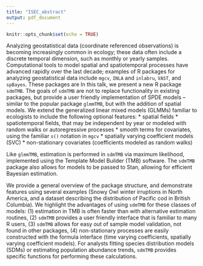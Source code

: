 ```yaml
---
title: "ISEC_abstract"
output: pdf_document
---
```


```r
knitr::opts_chunk$set(echo = TRUE)
```

Analyzing geostatistical data (coordinate referenced observations) is becoming increasingly common in ecology; these data often include a discrete temporal dimension, such as monthly or yearly samples. Computational tools to model spatial and spatiotemporal processes have advanced rapidly over the last decade; examples of R packages for analyzing geostatistical data include `mgcv`, `INLA` and `inlabru`, `VAST`, and `spBayes`. These packages are 
In this talk, we present a new R package `sdmTMB`. The goals of `sdmTMB` are not to replace functionality in existing packages, but provide a user friendly implementation of SPDE models -- similar to the popular package `glmmTMB`, but with the addition of spatial models. We extend the generalized linear mixed models (GLMMs) familiar to ecologists to include the following optional features:
* spatial fields
* spatiotemporal fields, that may be independent by year or modeled with random walks or autoregressive processes
* smooth terms for covariates, using the familiar `s()` notation in `mgcv`
* spatially varying coefficient models (SVC)
* non-stationary covariates (coefficients modeled as random walks)

Like `glmmTMB`, estimation is performed in `sdmTMB` via maximum likelihood, implemented  using the Template Model Builder (TMB) software. The `sdmTMB` package also allows for models to be passed to Stan, allowing for efficient Bayesian estimation. 

We provide a general overview of the package structure, and demonstrate features using several examples (Snowy Owl winter irruptions in North America, and a dataset describing the distribution of Pacific cod in British Columbia). We highlight the advantages of using `sdmTMB` for these classes of models: (1) estimation in TMB is often faster than with alternative estimation routines, (2) `sdmTMB` provides a user friendly interface that is familiar to many R users, (3) `sdmTMB` allows for easy out of sample model validation, not found in other packages, (4) non-stationary processes are easily constructed with the formula interface (time varying coefficients, spatially varying coefficient models). For analysts fitting species distribution models (SDMs) or estimating population abundance trends, `sdmTMB` provides specific functions for performing these calculations. 


